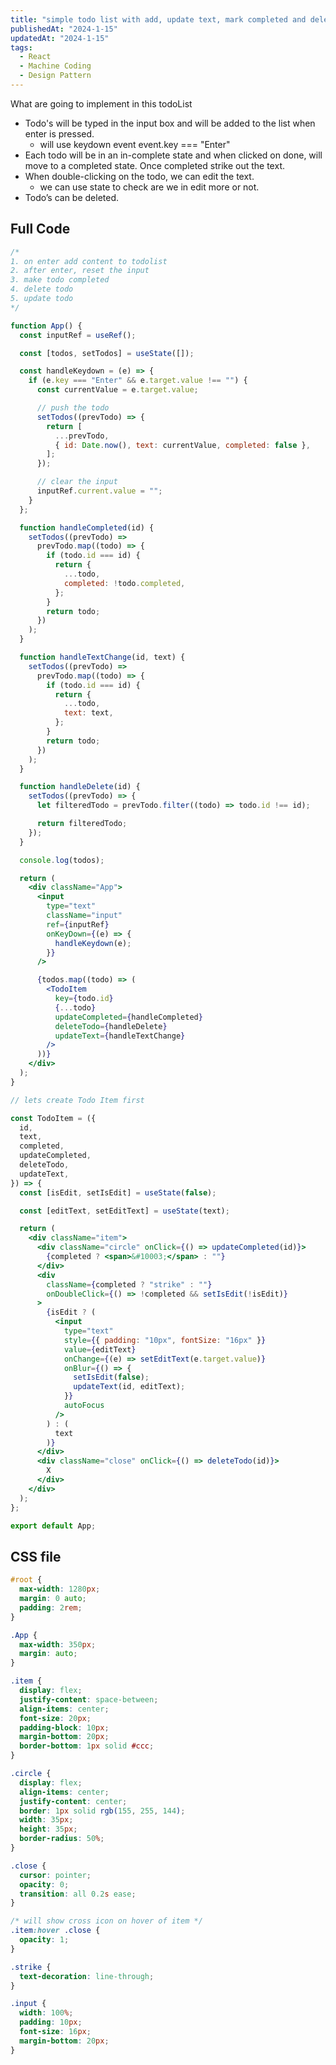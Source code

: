 ```yaml
---
title: "simple todo list with add, update text, mark completed and delete in react"
publishedAt: "2024-1-15"
updatedAt: "2024-1-15"
tags:
  - React
  - Machine Coding
  - Design Pattern
---
```


What are going to implement in this todoList

- Todo's will be typed in the input box and will be added to the list when enter is pressed.
  - will use keydown event event.key === "Enter"
- Each todo will be in an in-complete state and when clicked on done, will move to a completed state. Once completed strike out the text.
- When double-clicking on the todo, we can edit the text.
  - we can use state to check are we in edit more or not.
- Todo’s can be deleted.

## Full Code

```jsx
/* 
1. on enter add content to todolist
2. after enter, reset the input
3. make todo completed
4. delete todo
5. update todo
*/

function App() {
  const inputRef = useRef();

  const [todos, setTodos] = useState([]);

  const handleKeydown = (e) => {
    if (e.key === "Enter" && e.target.value !== "") {
      const currentValue = e.target.value;

      // push the todo
      setTodos((prevTodo) => {
        return [
          ...prevTodo,
          { id: Date.now(), text: currentValue, completed: false },
        ];
      });

      // clear the input
      inputRef.current.value = "";
    }
  };

  function handleCompleted(id) {
    setTodos((prevTodo) =>
      prevTodo.map((todo) => {
        if (todo.id === id) {
          return {
            ...todo,
            completed: !todo.completed,
          };
        }
        return todo;
      })
    );
  }

  function handleTextChange(id, text) {
    setTodos((prevTodo) =>
      prevTodo.map((todo) => {
        if (todo.id === id) {
          return {
            ...todo,
            text: text,
          };
        }
        return todo;
      })
    );
  }

  function handleDelete(id) {
    setTodos((prevTodo) => {
      let filteredTodo = prevTodo.filter((todo) => todo.id !== id);

      return filteredTodo;
    });
  }

  console.log(todos);

  return (
    <div className="App">
      <input
        type="text"
        className="input"
        ref={inputRef}
        onKeyDown={(e) => {
          handleKeydown(e);
        }}
      />

      {todos.map((todo) => (
        <TodoItem
          key={todo.id}
          {...todo}
          updateCompleted={handleCompleted}
          deleteTodo={handleDelete}
          updateText={handleTextChange}
        />
      ))}
    </div>
  );
}

// lets create Todo Item first

const TodoItem = ({
  id,
  text,
  completed,
  updateCompleted,
  deleteTodo,
  updateText,
}) => {
  const [isEdit, setIsEdit] = useState(false);

  const [editText, setEditText] = useState(text);

  return (
    <div className="item">
      <div className="circle" onClick={() => updateCompleted(id)}>
        {completed ? <span>&#10003;</span> : ""}
      </div>
      <div
        className={completed ? "strike" : ""}
        onDoubleClick={() => !completed && setIsEdit(!isEdit)}
      >
        {isEdit ? (
          <input
            type="text"
            style={{ padding: "10px", fontSize: "16px" }}
            value={editText}
            onChange={(e) => setEditText(e.target.value)}
            onBlur={() => {
              setIsEdit(false);
              updateText(id, editText);
            }}
            autoFocus
          />
        ) : (
          text
        )}
      </div>
      <div className="close" onClick={() => deleteTodo(id)}>
        X
      </div>
    </div>
  );
};

export default App;
```

## CSS file

```css
#root {
  max-width: 1280px;
  margin: 0 auto;
  padding: 2rem;
}

.App {
  max-width: 350px;
  margin: auto;
}

.item {
  display: flex;
  justify-content: space-between;
  align-items: center;
  font-size: 20px;
  padding-block: 10px;
  margin-bottom: 20px;
  border-bottom: 1px solid #ccc;
}

.circle {
  display: flex;
  align-items: center;
  justify-content: center;
  border: 1px solid rgb(155, 255, 144);
  width: 35px;
  height: 35px;
  border-radius: 50%;
}

.close {
  cursor: pointer;
  opacity: 0;
  transition: all 0.2s ease;
}

/* will show cross icon on hover of item */
.item:hover .close {
  opacity: 1;
}

.strike {
  text-decoration: line-through;
}

.input {
  width: 100%;
  padding: 10px;
  font-size: 16px;
  margin-bottom: 20px;
}
```
